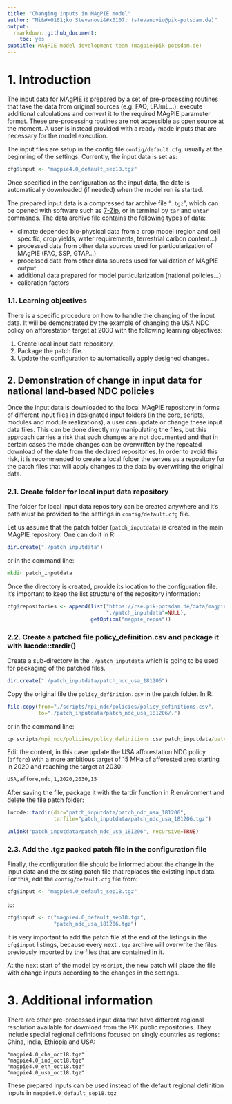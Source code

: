 ```yaml
---
title: "Changing inputs in MAgPIE model"
author: "Mi&#x0161;ko Stevanovi&#x0107; (stevanovic@pik-potsdam.de)"
output:
  rmarkdown::github_document:
    toc: yes
subtitle: MAgPIE model development team (magpie@pik-potsdam.de)
---
```


# 1. Introduction

The input data for MAgPIE is prepared by a set of pre-processing routines that take the data from original sources (e.g. FAO, LPJmL...), execute additional calculations and convert it to the required MAgPIE parameter format. These pre-processing routines are not accessible as open source at the moment. A user is instead provided with a ready-made inputs that are necessary for the model execution. 

The input files are setup in the config file `config/default.cfg`, usually at the beginning of the settings. Currently, the input data is set as: 

```r
cfg$input <- "magpie4.0_default_sep18.tgz"
```

Once specified in the configuration as the input data, the date is automatically downloaded (if needed) when the model run is started. 

The prepared input data is a compressed tar archive file "`.tgz`", which can be opened with software such as [7-Zip](https://www.7-zip.org/), or in terminal by `tar` and `untar` commands. The data archive file contains the following types of data: 

* climate depended bio-physical data from a crop model (region and cell specific, crop yields, water requirements, terrestrial carbon content...) 
* processed data from other data sources used for particularization of MAgPIE (FAO, SSP, GTAP...)
* processed data from other data sources used for validation of MAgPIE output
* additional data prepared for model particularization (national policies...)
* calibration factors 

### 1.1. Learning objectives

There is a specific procedure on how to handle the changing of the input data. It will be demonstrated by the example of changing the USA NDC policy on afforestation target at 2030 with the following learning objectives: 

1. Create local input data repository. 
2. Package the patch file.
3. Update the configuration to automatically apply designed changes.

## 2. Demonstration of change in input data for national land-based NDC policies

Once the input data is downloaded to the local MAgPIE repository in forms of different input files in designated input folders (in the core, scripts, modules and module realizations), a user can update or change these input data files. This can be done directly my manipulating the files, but this approach carries a risk that such changes are not documented and that in certain cases the made changes can be overwritten by the repeated download of the date from the declared repositories. In order to avoid this risk, it is recommended to create a local folder the serves as a repository for the patch files that will apply changes to the data by overwriting the original data.  

### 2.1. Create folder for local input data repository

The folder for local input data repository can be created anywhere and it's path must be provided to the settings in `config/default.cfg` file. 

Let us assume that the patch folder (`patch_inputdata`) is created in the main MAgPIE repository. One can do it in R: 

```r
dir.create("./patch_inputdata")
```
or in the command line:
```cmd
mkdir patch_inputdata
```

Once the directory is created, provide its location to the configuration file. It's important to keep the list structure of the repository information: 
```r
cfg$repositories <- append(list("https://rse.pik-potsdam.de/data/magpie/public"=NULL,
                                "./patch_inputdata"=NULL),
                           getOption("magpie_repos"))
```


### 2.2. Create a patched file policy_definition.csv and package it with lucode::tardir()

Create a sub-directory in the `./patch_inputdata` which is going to be used for packaging of the patched files. 
```r
dir.create("./patch_inputdata/patch_ndc_usa_181206")
```


Copy the original file the `policy_definition.csv` in the patch folder. 
In R: 
```r
file.copy(from="./scripts/npi_ndc/policies/policy_definitions.csv",
          to="./patch_inputdata/patch_ndc_usa_181206/.")
```
or in the command line:
```cmd
cp scripts/npi_ndc/policies/policy_definitions.csv patch_inputdata/patch_ndc_usa_181206/.
```

Edit the content, in this case update the USA  afforestation NDC policy (`affore`) with a more ambitious target of 15 MHa of afforested area starting in 2020 and reaching the target at 2030:  
```txt
USA,affore,ndc,1,2020,2030,15
```

After saving the file, package it with the tardir function in R environment and delete the file patch folder: 
```r
lucode::tardir(dir="patch_inputdata/patch_ndc_usa_181206",
               tarfile="patch_inputdata/patch_ndc_usa_181206.tgz")

unlink("patch_inputdata/patch_ndc_usa_181206", recursive=TRUE)
```

### 2.3. Add the .tgz packed patch file in the configuration file

Finally, the configuration file should be informed about the change in the input data and the existing patch file that replaces the existing input data. For this, edit the `config/default.cfg` file from: 
```r
cfg$input <- "magpie4.0_default_sep18.tgz"
```
to: 
```r
cfg$input <- c("magpie4.0_default_sep18.tgz",
               "patch_ndc_usa_181206.tgz")
```
It is very important to add the patch file at the end of the listings in the `cfg$input` listings, because every next `.tgz` archive will overwrite the files previously imported by the files that are contained in it. 

At the next start of the model by `Rscript`, the new patch will place the file with change inputs according to the changes in the settings. 

# 3. Additional information 

There are other pre-processed input data that have different regional resolution available for download from the PIK public repositories. They include special regional definitions focused on singly countries as regions: China, India, Ethiopia and USA: 
```text
"magpie4.0_cha_oct18.tgz"
"magpie4.0_ind_oct18.tgz"
"magpie4.0_eth_oct18.tgz"
"magpie4.0_usa_oct18.tgz"
```
These prepared inputs can be used instead of the default regional definition inputs in `magpie4.0_default_sep18.tgz`

